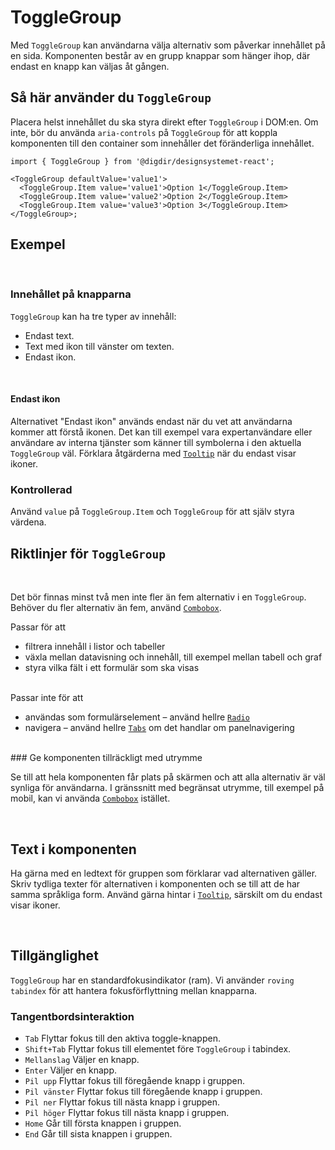 

<Meta of={ToggleGroupStories} />

# ToggleGroup

Med `ToggleGroup` kan användarna välja alternativ som påverkar innehållet på en sida. Komponenten består av en grupp knappar som hänger ihop, där endast en knapp kan väljas åt gången.

<Primary />
<Controls />

## Så här använder du `ToggleGroup`

Placera helst innehållet du ska styra direkt efter `ToggleGroup` i DOM:en. Om inte, bör du använda `aria-controls` på `ToggleGroup` för att koppla komponenten till den container som innehåller det föränderliga innehållet.

```tsx
import { ToggleGroup } from '@digdir/designsystemet-react';

<ToggleGroup defaultValue='value1'>
  <ToggleGroup.Item value='value1'>Option 1</ToggleGroup.Item>
  <ToggleGroup.Item value='value2'>Option 2</ToggleGroup.Item>
  <ToggleGroup.Item value='value3'>Option 3</ToggleGroup.Item>
</ToggleGroup>;
```

## Exempel

<br />

### Innehållet på knapparna
`ToggleGroup` kan ha tre typer av innehåll:
- Endast text.
- Text med ikon till vänster om texten.
- Endast ikon.

<br />

#### Endast ikon
Alternativet "Endast ikon" används endast när du vet att användarna kommer att förstå ikonen. Det kan till exempel vara expertanvändare eller användare av interna tjänster som känner till symbolerna i den aktuella `ToggleGroup` väl. Förklara åtgärderna med [`Tooltip`](/docs/komponenter-tooltip--docs) när du endast visar ikoner.


<Canvas of={ToggleGroupStories.OnlyIcons} />

### Kontrollerad
Använd `value` på `ToggleGroup.Item` och `ToggleGroup` för att själv styra värdena.

<Canvas of={ToggleGroupStories.Kontrollert} />


## Riktlinjer för `ToggleGroup`

<br />

Det bör finnas minst två men inte fler än fem alternativ i en `ToggleGroup`. Behöver du fler alternativ än fem, använd [`Combobox`](/docs/komponenter-combobox--docs).

Passar för att

- filtrera innehåll i listor och tabeller
- växla mellan datavisning och innehåll, till exempel mellan tabell och graf
- styra vilka fält i ett formulär som ska visas

<br />
Passar inte för att

- användas som formulärselement – använd hellre [`Radio`](/docs/komponenter-radio--docs)
- navigera – använd hellre [`Tabs`](/docs/komponenter-tabs--docs) om det handlar om panelnavigering
<br />
### Ge komponenten tillräckligt med utrymme

Se till att hela komponenten får plats på skärmen och att alla alternativ är väl synliga för användarna. I gränssnitt med begränsat utrymme, till exempel på mobil, kan vi använda [`Combobox`](/docs/komponenter-combobox--docs) istället.

<br />

## Text i komponenten 

Ha gärna med en ledtext för gruppen som förklarar vad alternativen gäller. Skriv tydliga texter för alternativen i komponenten och se till att de har samma språkliga form. Använd gärna hintar i [`Tooltip`](/docs/komponenter-tooltip--docs), särskilt om du endast visar ikoner.

<br />

## Tillgänglighet

`ToggleGroup` har en standardfokusindikator (ram).
Vi använder `roving tabindex` för att hantera fokusförflyttning mellan knapparna.

### Tangentbordsinteraktion 

- `Tab` Flyttar fokus till den aktiva toggle-knappen.
- `Shift+Tab` Flyttar fokus till elementet före `ToggleGroup` i tabindex.
- `Mellanslag` Väljer en knapp.
- `Enter` Väljer en knapp.
- `Pil upp` Flyttar fokus till föregående knapp i gruppen.
- `Pil vänster` Flyttar fokus till föregående knapp i gruppen.
- `Pil ner` Flyttar fokus till nästa knapp i gruppen.
- `Pil höger` Flyttar fokus till nästa knapp i gruppen.
- `Home` Går till första knappen i gruppen.
- `End` Går till sista knappen i gruppen.